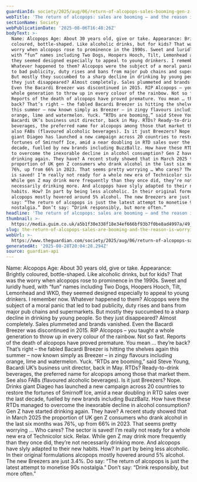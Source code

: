 ```yaml
---
guardianId: society/2025/aug/06/return-of-alcopops-sales-booming-gen-z-alcohol
webTitle: 'The return of alcopops: sales are booming – and the reason is worrying'
sectionName: Society
webPublicationDate: '2025-08-06T16:48:26Z'
bodyText: >-
  Name: Alcopops Age: About 30 years old, give or take. Appearance: Brightly
  coloured, bottle-shaped. Like alcoholic drinks, but for kids? That was the
  worry when alcopops rose to prominence in the 1990s. Sweet and luridly hued,
  with “fun” names including Two Dogs, Hoopers Hooch, Tilt, Lemonhead and WKD,
  they seemed designed especially to appeal to young drinkers. I remember now.
  Whatever happened to them? Alcopops were the subject of a moral panic that led
  to bad publicity, duty rises and bans from major pub chains and supermarkets.
  But mostly they succumbed to a sharp decline in drinking by young people. So
  they just disappeared? Almost completely. Sales plummeted and brands vanished.
  Even the Bacardi Breezer was discontinued in 2015. RIP Alcopops – you taught a
  whole generation to throw up in every colour of the rainbow. Not so fast.
  Reports of the death of alcopops have proved premature. You mean … they’re
  back? That’s right – the fabled Bacardi Breezer is hitting the shelves again
  this summer – now known simply as Breezer – in zingy flavours including
  orange, lime and watermelon. Yuck. “RTDs are booming,” said Steve Young,
  Bacardi UK’s business unit director, back in May. RTDs? Ready-to-drink
  beverages, the preferred name for alcopops among those that market them. See
  also FABs (flavoured alcoholic beverages). Is it just Breezers? Nope. Drinks
  giant Diageo has launched a new campaign across 20 countries to restore the
  fortunes of Smirnoff Ice, amid a near doubling in RTD sales over the last
  decade, fuelled by new brands including BuzzBallz. How have these RTDs managed
  to overcome the inexorable decline in alcohol consumption? Gen Z have started
  drinking again. They have? A recent study showed that in March 2025 the
  proportion of UK gen Z consumers who drank alcohol in the last six months was
  76%, up from 66% in 2023. That seems pretty worrying … Who cares? The sector
  is saved! I’m really not ready for a whole new era of Technicolor sick. Relax.
  While gen Z may drink more frequently than they once did, they’re not
  necessarily drinking more. And alcopops have slyly adapted to their new
  habits. How? In part by being less alcoholic. In their original formulations
  alcopops mostly hovered around 5% alcohol. The new Breezers are just 3.4%. Do
  say: “The return of alcopops is just the latest attempt to monetise 90s
  nostalgia.” Don’t say: “Drink responsibly, but more often.”
headline: 'The return of alcopops: sales are booming – and the reason is worrying'
thumbnail: >-
  https://media.guim.co.uk/a5b1f30e338f18e34ef666bf93b7f0be8ad4997a/49_0_4799_3840/500.jpg
slug: the-return-of-alcopops-sales-are-booming-and-the-reason-is-worrying
webUrl: >-
  https://www.theguardian.com/society/2025/aug/06/return-of-alcopops-sales-booming-gen-z-alcohol
generatedAt: '2025-08-28T20:04:28.294Z'
source: guardian-api
---
```

Name: Alcopops Age: About 30 years old, give or take. Appearance: Brightly coloured, bottle-shaped. Like alcoholic drinks, but for kids? That was the worry when alcopops rose to prominence in the 1990s. Sweet and luridly hued, with “fun” names including Two Dogs, Hoopers Hooch, Tilt, Lemonhead and WKD, they seemed designed especially to appeal to young drinkers. I remember now. Whatever happened to them? Alcopops were the subject of a moral panic that led to bad publicity, duty rises and bans from major pub chains and supermarkets. But mostly they succumbed to a sharp decline in drinking by young people. So they just disappeared? Almost completely. Sales plummeted and brands vanished. Even the Bacardi Breezer was discontinued in 2015. RIP Alcopops – you taught a whole generation to throw up in every colour of the rainbow. Not so fast. Reports of the death of alcopops have proved premature. You mean … they’re back? That’s right – the fabled Bacardi Breezer is hitting the shelves again this summer – now known simply as Breezer – in zingy flavours including orange, lime and watermelon. Yuck. “RTDs are booming,” said Steve Young, Bacardi UK’s business unit director, back in May. RTDs? Ready-to-drink beverages, the preferred name for alcopops among those that market them. See also FABs (flavoured alcoholic beverages). Is it just Breezers? Nope. Drinks giant Diageo has launched a new campaign across 20 countries to restore the fortunes of Smirnoff Ice, amid a near doubling in RTD sales over the last decade, fuelled by new brands including BuzzBallz. How have these RTDs managed to overcome the inexorable decline in alcohol consumption? Gen Z have started drinking again. They have? A recent study showed that in March 2025 the proportion of UK gen Z consumers who drank alcohol in the last six months was 76%, up from 66% in 2023. That seems pretty worrying … Who cares? The sector is saved! I’m really not ready for a whole new era of Technicolor sick. Relax. While gen Z may drink more frequently than they once did, they’re not necessarily drinking more. And alcopops have slyly adapted to their new habits. How? In part by being less alcoholic. In their original formulations alcopops mostly hovered around 5% alcohol. The new Breezers are just 3.4%. Do say: “The return of alcopops is just the latest attempt to monetise 90s nostalgia.” Don’t say: “Drink responsibly, but more often.”
